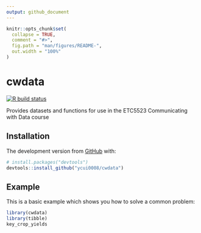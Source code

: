 ```yaml
---
output: github_document
---
```


<!-- README.md is generated from README.Rmd. Please edit that file -->

```r
knitr::opts_chunk$set(
  collapse = TRUE,
  comment = "#>",
  fig.path = "man/figures/README-",
  out.width = "100%"
)
```

# cwdata

<!-- badges: start -->
[![R build status](https://github.com/ycui0008/cwdata/workflows/R-CMD-check/badge.svg)](https://github.com/ycui0008/cwdata/actions)
<!-- badges: end -->

Provides datasets and functions for use in the ETC5523 Communicating with Data course

## Installation

<!-- You can install the released version of cwdata from [CRAN](https://CRAN.R-project.org) with: -->

<!-- ``` r -->
<!-- install.packages("cwdata") -->
<!-- ``` -->

The development version from [GitHub](https://github.com/) with:

``` r
# install.packages("devtools")
devtools::install_github("ycui0008/cwdata")
```
## Example

This is a basic example which shows you how to solve a common problem:

```r
library(cwdata)
library(tibble)
key_crop_yields
```
